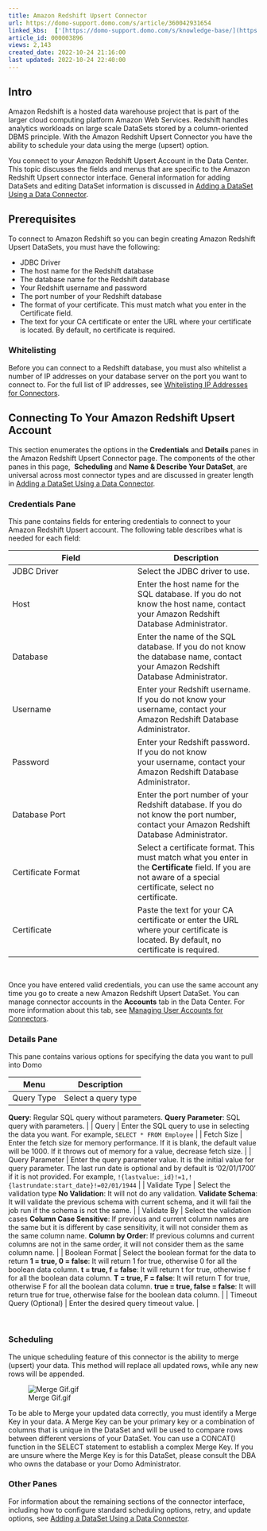 ```yaml
---
title: Amazon Redshift Upsert Connector
url: https://domo-support.domo.com/s/article/360042931654
linked_kbs:  ['[https://domo-support.domo.com/s/knowledge-base/](https://domo-support.domo.com/s/knowledge-base/)', '[https://domo-support.domo.com/s/](https://domo-support.domo.com/s/)', '[https://domo-support.domo.com/s/topic/0TO5w000000ZammGAC](https://domo-support.domo.com/s/topic/0TO5w000000ZammGAC)', '[https://domo-support.domo.com/s/topic/0TO5w000000ZanLGAS](https://domo-support.domo.com/s/topic/0TO5w000000ZanLGAS)', '[https://domo-support.domo.com/s/topic/0TO5w000000ZaojGAC](https://domo-support.domo.com/s/topic/0TO5w000000ZaojGAC)', '[https://domo-support.domo.com/s/article/360042926274](https://domo-support.domo.com/s/article/360042926274)', '[https://domo-support.domo.com/s/article/360043630093](https://domo-support.domo.com/s/article/360043630093)', '[https://domo-support.domo.com/s/article/360042926054](https://domo-support.domo.com/s/article/360042926054)', '[https://domo-support.domo.com/s/article/360042931654](https://domo-support.domo.com/s/article/360042931654)', '[https://domo-support.domo.com/s/topic/0TO5w000000ZaojGAC/database-connectors](https://domo-support.domo.com/s/topic/0TO5w000000ZaojGAC/database-connectors)', '[https://domo-support.domo.com/s/article/360043429933](https://domo-support.domo.com/s/article/360043429933)', '[https://domo-support.domo.com/s/article/360043429953](https://domo-support.domo.com/s/article/360043429953)', '[https://domo-support.domo.com/s/article/360042925494](https://domo-support.domo.com/s/article/360042925494)', '[https://domo-support.domo.com/s/article/4408174643607](https://domo-support.domo.com/s/article/4408174643607)', '[https://domo-support.domo.com/s/article/360043429913](https://domo-support.domo.com/s/article/360043429913)', '[https://domo-support.domo.com/s/login/](https://domo-support.domo.com/s/login/)']
article_id: 000003896
views: 2,143
created_date: 2022-10-24 21:16:00
last updated: 2022-10-24 22:40:00
---
```




Intro
-----


Amazon Redshift is a hosted data warehouse project that is part of the larger cloud computing platform Amazon Web Services. Redshift handles analytics workloads on large scale DataSets stored by a column-oriented DBMS principle. With the Amazon Redshift Upsert Connector you have the ability to schedule your data using the merge (upsert) option. 


You connect to your Amazon Redshift Upsert Account in the Data Center. This topic discusses the fields and menus that are specific to the Amazon Redshift Upsert connector interface. General information for adding DataSets and editing DataSet information is discussed in [Adding a DataSet Using a Data Connector](/s/article/360042926274 "Adding a DataSet Using a Data Connector"). 


Prerequisites
-------------


To connect to Amazon Redshift so you can begin creating Amazon Redshift Upsert DataSets, you must have the following:


* JDBC Driver
* The host name for the Redshift database
* The database name for the Redshift database
* Your Redshift username and password
* The port number of your Redshift database
* The format of your certificate. This must match what you enter in the Certificate field.
* The text for your CA certificate or enter the URL where your certificate is located. By default, no certificate is required.


### Whitelisting


Before you can connect to a Redshift database, you must also whitelist a number of IP addresses on your database server on the port you want to connect to. For the full list of IP addresses, see [Whitelisting IP Addresses for Connectors](/s/article/360043630093 "Whitelisting IP Addresses for Connectors"). 


Connecting To Your Amazon Redshift Upsert Account
-------------------------------------------------


This section enumerates the options in the **Credentials** and **Details** panes in the Amazon Redshift Upsert Connector page. The components of the other panes in this page,  **Scheduling** and **Name & Describe Your DataSet**, are universal across most connector types and are discussed in greater length in [Adding a DataSet Using a Data Connector](/s/article/360042926274 "Adding a DataSet Using a Data Connector"). 


### Credentials Pane


This pane contains fields for entering credentials to connect to your Amazon Redshift Upsert account. The following table describes what is needed for each field:




| Field | Description |
| --- | --- |
| JDBC Driver | Select the JDBC driver to use. |
| Host | Enter the host name for the SQL database. If you do not know the host name, contact your Amazon Redshift Database Administrator. |
| Database | Enter the name of the SQL database. If you do not know the database name, contact your Amazon Redshift Database Administrator. |
| Username | Enter your Redshift username. If you do not know your username, contact your Amazon Redshift Database Administrator. |
| Password | Enter your Redshift password. If you do not know your username, contact your Amazon Redshift Database Administrator.  |
| Database Port | Enter the port number of your Redshift database. If you do not know the port number, contact your Amazon Redshift Database Administrator. |
| Certificate Format | Select a certificate format. This must match what you enter in the **Certificate** field. If you are not aware of a special certificate, select no certificate. |
| Certificate | Paste the text for your CA certificate or enter the URL where your certificate is located. By default, no certificate is required. |


 


Once you have entered valid credentials, you can use the same account any time you go to create a new Amazon Redshift Upsert DataSet. You can manage connector accounts in the **Accounts** tab in the Data Center. For more information about this tab, see [Managing User Accounts for Connectors](/s/article/360042926054 "Managing User Accounts for Connectors"). 


### Details Pane


This pane contains various options for specifying the data you want to pull into Domo




| Menu | Description |
| --- | --- |
| Query Type | Select a query type
**Query**: Regular SQL query without parameters.
**Query Parameter**: SQL query with parameters. |
| Query | Enter the SQL query to use in selecting the data you want. For example, `SELECT * FROM Employee` |
| Fetch Size | Enter the fetch size for memory performance. If it is blank, the default value will be 1000. If it throws out of memory for a value, decrease fetch size. |
| Query Parameter | Enter the query parameter value. It is the initial value for query parameter. The last run date is optional and by default is '02/01/1700' if it is not provided. For example, `!{lastvalue:_id}!=1,!{lastrundate:start_date}!=02/01/1944` |
| Validate Type | Select the validation type
**No Validation**: It will not do any validation.
**Validate Schema**: It will validate the previous schema with current schema, and it will fail the job run if the schema is not the same. |
| Validate By | Select the validation cases
**Column Case Sensitive**: If previous and current column names are the same but it is different by case sensitivity, it will not consider them as the same column name.
**Column by Order**: If previous columns and current columns are not in the same order, it will not consider them as the same column name. |
| Boolean Format | Select the boolean format for the data to return
**1 = true, 0 = false**: It will return 1 for true, otherwise 0 for all the boolean data column.
**t = true, f = false**: It will return t for true, otherwise f for all the boolean data column.
**T = true, F = false**: It will return T for true, otherwise F for all the boolean data column.
**true = true, false = false**: It will return true for true, otherwise false for the boolean data column. |
| Timeout Query (Optional) | Enter the desired query timeout value. |


 


### Scheduling


The unique scheduling feature of this connector is the ability to merge (upsert) your data. This method will replace all updated rows, while any new rows will be appended. 


![Merge Gif.gif](Merge Gif.gif)


To be able to Merge your updated data correctly, you must identify a Merge Key in your data. A Merge Key can be your primary key or a combination of columns that is unique in the DataSet and will be used to compare rows between different versions of your DataSet. You can use a CONCAT() function in the SELECT statement to establish a complex Merge Key. If you are unsure where the Merge Key is for this DataSet, please consult the DBA who owns the database or your Domo Administrator.


### Other Panes


For information about the remaining sections of the connector interface, including how to configure standard scheduling options, retry, and update options, see [Adding a DataSet Using a Data Connector](/s/article/360042926274 "Adding a DataSet Using a Data Connector"). 


 

